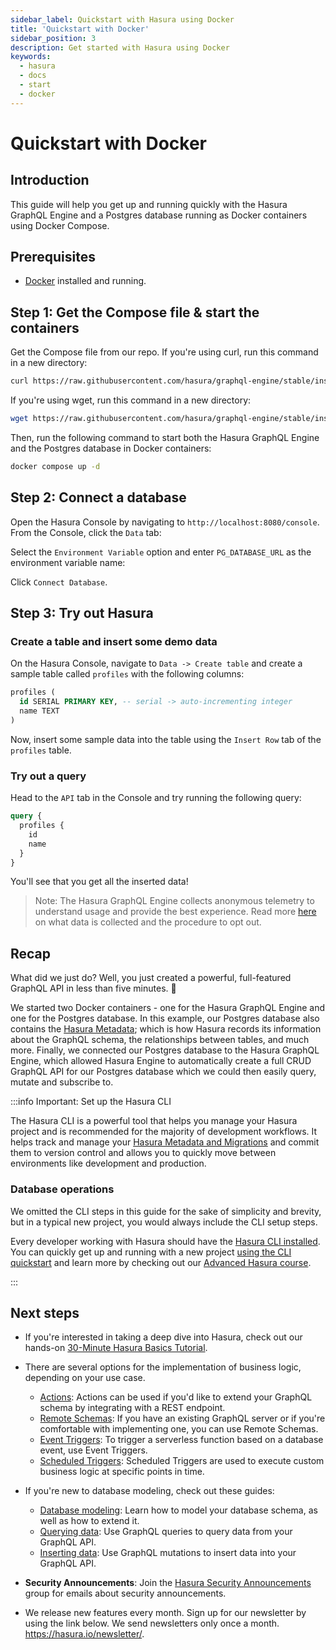 ```yaml
---
sidebar_label: Quickstart with Hasura using Docker
title: 'Quickstart with Docker'
sidebar_position: 3
description: Get started with Hasura using Docker
keywords:
  - hasura
  - docs
  - start
  - docker
---
```



# Quickstart with Docker

## Introduction

This guide will help you get up and running quickly with the Hasura GraphQL Engine and a Postgres database running as
Docker containers using Docker Compose.

## Prerequisites

- [Docker](https://docs.docker.com/install/) installed and running.

## Step 1: Get the Compose file & start the containers

Get the Compose file from our repo. If you're using curl, run this command in a new directory:

```bash
curl https://raw.githubusercontent.com/hasura/graphql-engine/stable/install-manifests/docker-compose/docker-compose.yaml -o docker-compose.yml
```

If you're using wget, run this command in a new directory:

```bash
wget https://raw.githubusercontent.com/hasura/graphql-engine/stable/install-manifests/docker-compose/docker-compose.yaml
```

Then, run the following command to start both the Hasura GraphQL Engine and the Postgres database in Docker containers:

```bash
docker compose up -d
```

## Step 2: Connect a database

Open the Hasura Console by navigating to `http://localhost:8080/console`. From the Console, click the `Data` tab:

<Thumbnail src="/img/getting-started/connect-db-console.png" alt="Connect database" width="1000px" />

Select the `Environment Variable` option and enter `PG_DATABASE_URL` as the environment variable name:

<Thumbnail src="/img/getting-started/connect-db-env-var.png" alt="Enter URL for existing database" width="1000px" />

Click `Connect Database`.

## Step 3: Try out Hasura

### Create a table and insert some demo data

On the Hasura Console, navigate to `Data -> Create table` and create a sample table called `profiles` with the following
columns:

```sql
profiles (
  id SERIAL PRIMARY KEY, -- serial -> auto-incrementing integer
  name TEXT
)
```

<Thumbnail src="/img/getting-started/create-profile-table.png" alt="Create a table" width="1200px" />

Now, insert some sample data into the table using the `Insert Row` tab of the `profiles` table.

### Try out a query

Head to the `API` tab in the Console and try running the following query:

```graphql
query {
  profiles {
    id
    name
  }
}
```

You'll see that you get all the inserted data!

<Thumbnail src="/img/getting-started/profile-query.png" alt="Try out a query" width="1200px" />

> Note: The Hasura GraphQL Engine collects anonymous telemetry to understand usage and provide the best experience. Read more [here](https://hasura.io/docs/latest/policies/telemetry/) on what data is collected and the procedure to opt out.

## Recap

What did we just do? Well, you just created a powerful, full-featured GraphQL API in less than five minutes. 🎉

We started two Docker containers - one for the Hasura GraphQL Engine and one for the Postgres database. In this example,
our Postgres database also contains the [Hasura Metadata](/migrations-metadata-seeds/manage-metadata.mdx); which is how
Hasura records its information about the GraphQL schema, the relationships between tables, and much more. Finally, we
connected our Postgres database to the Hasura GraphQL Engine, which allowed Hasura Engine to automatically create a full
CRUD GraphQL API for our Postgres database which we could then easily query, mutate and subscribe to.

:::info Important: Set up the Hasura CLI

The Hasura CLI is a powerful tool that helps you manage your Hasura project and is recommended for the majority of
development workflows. It helps track and manage your
[Hasura Metadata and Migrations](/migrations-metadata-seeds/overview.mdx) and commit them to version control and allows
you to quickly move between environments like development and production.

### Database operations

We omitted the CLI steps in this guide for the sake of simplicity and brevity, but in a typical new project, you would
always include the CLI setup steps.

Every developer working with Hasura should have the [Hasura CLI installed](/hasura-cli/install-hasura-cli.mdx). You can
quickly get up and running with a new project [using the CLI quickstart](/hasura-cli/quickstart.mdx) and learn more by
checking out our [Advanced Hasura course](https://hasura.io/learn/graphql/hasura-advanced/introduction/).

:::

## Next steps

- If you're interested in taking a deep dive into Hasura, check out our hands-on
  [30-Minute Hasura Basics Tutorial](https://hasura.io/learn/graphql/hasura/introduction/).

- There are several options for the implementation of business logic, depending on your use case.

  - [Actions](/actions/overview.mdx): Actions can be used if you'd like to extend your GraphQL schema by integrating
    with a REST endpoint.
  - [Remote Schemas](/remote-schemas/overview.mdx): If you have an existing GraphQL server or if you're comfortable with
    implementing one, you can use Remote Schemas.
  - [Event Triggers](/event-triggers/overview.mdx): To trigger a serverless function based on a database event, use
    Event Triggers.
  - [Scheduled Triggers](/scheduled-triggers/overview.mdx): Scheduled Triggers are used to execute custom business logic
    at specific points in time.

- If you're new to database modeling, check out these guides:

  - [Database modeling](/schema/postgres/index.mdx): Learn how to model your database schema, as well as how to extend
    it.
  - [Querying data](/queries/postgres/index.mdx): Use GraphQL queries to query data from your GraphQL API.
  - [Inserting data](/mutations/postgres/index.mdx): Use GraphQL mutations to insert data into your GraphQL API.

- **Security Announcements**: Join the
  [Hasura Security Announcements](https://groups.google.com/forum/#!forum/hasura-security-announce) group for emails
  about security announcements.

- We release new features every month. Sign up for our newsletter by using the link below. We send newsletters only once
  a month. <https://hasura.io/newsletter/>.
